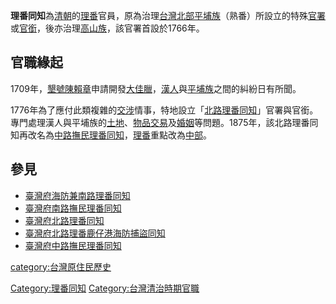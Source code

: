{{About|台灣的理番同知|四川的理番同知|理番直隸廳|}}
'''理番同知'''為[[清朝|清朝]]的[[理番|理番]]官員，原為治理[[台灣|台灣]][[北臺灣|北部]][[平埔族|平埔族]]（熟番）所設立的特殊[[官署|官署]]或[[官銜|官銜]]，後亦治理[[高山族|高山族]]，該官署首設於1766年。

==官職緣起==
1709年，[[墾號|墾號]][[陳賴章|陳賴章]]申請開發[[大佳臘|大佳臘]]，[[漢族|漢人]]與[[平埔族|平埔族]]之間的糾紛日有所聞。

1776年為了應付此類複雜的[[交涉|交涉]]情事，特地設立「[[臺灣府北路理番同知|北路理番同知]]」官署與官銜。專門處理漢人與平埔族的[[土地|土地]]、[[物品|物品]][[交易|交易]]及[[婚姻|婚姻]]等問題。1875年，該北路理番同知再改名為[[臺灣府中路撫民理番同知|中路撫民理番同知]]，[[理番|理番]]重點改為[[中臺灣|中部]]。

==參見==
* [[臺灣府海防兼南路理番同知|臺灣府海防兼南路理番同知]]
* [[臺灣府南路撫民理番同知|臺灣府南路撫民理番同知]]
* [[臺灣府北路理番同知|臺灣府北路理番同知]]
* [[臺灣府北路理番鹿仔港海防捕盜同知|臺灣府北路理番鹿仔港海防捕盜同知]]
* [[臺灣府中路撫民理番同知|臺灣府中路撫民理番同知]]

[[Category:理番同知|Category:理番同知]]
[[Category:台灣清治時期官職|Category:台灣清治時期官職]]
[[category:台灣原住民歷史|category:台灣原住民歷史]]
